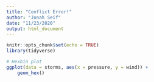 ```yaml
---
title: "Conflict Error!"
author: "Jonah Seif"
date: "11/23/2020"
output: html_document
---
```


```r
knitr::opts_chunk$set(echo = TRUE)
library(tidyverse)
```
```r
# Hexbin plot
ggplot(data = storms, aes(x = pressure, y = wind)) +
	geom_hex()
```

